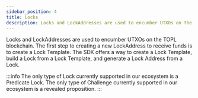 ```yaml
---
sidebar_position: 4
title: Locks
description: Locks and LockAddresses are used to encumber UTXOs on the TOPL blockchain. Learn how to create, use, and share them using the SDK.
---
```




Locks and LockAddresses are used to encumber UTXOs on the TOPL blockchain. The first step to creating a new LockAddress
to receive funds is to create a Lock Template. The SDK offers a way to create a Lock Template, build a Lock from a Lock
Template, and generate a Lock Address from a Lock.

:::info
The only type of Lock currently supported in our ecosystem is
a <Link href="https://github.com/Topl/protobuf-specs/blob/main/proto/brambl/models/box/lock.proto#L21">Predicate Lock</Link>.
The only type
of <Link href="https://github.com/Topl/protobuf-specs/blob/main/proto/brambl/models/box/challenge.proto">Challenge</Link>
currently supported in our ecosystem is a
revealed <Link href="https://github.com/Topl/protobuf-specs/blob/main/proto/quivr/models/proposition.proto">proposition</Link>.
:::

<DocCardList />